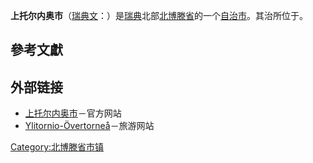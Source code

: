 {{Infobox Kommun
|fullname=Övertorneå kommun
|coatofarms=[[File:Övertorneå_vapen.svg|100px]]<br /><small>[[Coat_of_arms|Coat of arms]]</small>
|county=[[北博滕省|北博滕省]]
|province=[[北博滕|北博滕]]
|capital={{link-en|上托尔内奥|Övertorneå}}
|map=[[File:Övertorneå_Municipality_in_Norrbotten_County.png|200px]] <!-- Another map is Övertorneå kommun.png -->
|arearank=第38名
|area=2,509.21<ref name="area">[http://www.scb.se/statistik/MI/MI0802/2008A02/mi0802tab3_2008_eng.xls 瑞典统计局 as of January 1, 2008]</ref>
|arealand=2,381.35<ref name="area"/>
|populationrank=第277名
|population=5,092<ref>[http://www.scb.se/Pages/TableAndChart____228182.aspx 瑞典统计局 as of December 31, 2007]</ref>
|densityrank=第269名
|populationdensity=2.14
|code=2518<ref>[http://www.scb.se/Grupp/regionalt/rg0101/kommunlankod.xls 瑞典统计局]</ref>
|website=[https://web.archive.org/web/20070704052940/http://www.overtornea.se/About-Overtornea/ www.overtornea.se]
|footnotes=
}}

'''上托尔内奥市'''（[[瑞典文|瑞典文]]：{{lang|sv|''Övertorneå kommun''}}）是[[瑞典|瑞典]]北部[[北博滕省|北博滕省]]的一个[[瑞典自治市|自治市]]。其治所位于{{link-en|上托尔内奥|Övertorneå}}。

== 參考文獻 ==

{{reflist}}

== 外部链接 ==
* [https://web.archive.org/web/20070704052940/http://www.overtornea.se/About-Overtornea/ 上托尔内奥市]－官方网站
* [https://web.archive.org/web/20040327121231/http://www.arctic-circle.net/ Ylitornio-Övertorneå]－旅游网站
{{Commonscat|Övertorneå|上托尔内奥市}}

{{Norrbotten County}}

{{DEFAULTSORT:Overtornea Municipality}}

[[Category:北博滕省市镇|Category:北博滕省市镇]]